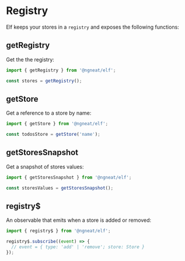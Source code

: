 # Registry

Elf keeps your stores in a `registry` and exposes the following functions:

## getRegistry

Get the the registry:

```ts
import { getRegistry } from '@ngneat/elf';

const stores = getRegistry();
```

## getStore

Get a reference to a store by name:

```ts
import { getStore } from '@ngneat/elf';

const todosStore = getStore('name');
```

## getStoresSnapshot

Get a snapshot of stores values:

```ts
import { getStoresSnapshot } from '@ngneat/elf';

const storesValues = getStoresSnapshot();
```

## registry$

An observable that emits when a store is added or removed:

```ts
import { registry$ } from '@ngneat/elf';

registry$.subscribe((event) => {
  // event = { type: 'add' | 'remove'; store: Store }
});
```
